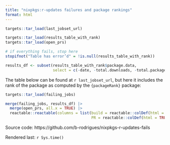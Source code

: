 ```yaml
---
title: "nixpkgs:r-updates failures and package rankings"
format: html
---
```



```r

targets::tar_load(last_jobset_url)

targets::tar_load(results_table_with_rank)
targets::tar_load(open_prs)

# if everything fails, stop here
stopifnot("Table has error’d" = !is.null(results_table_with_rank))

results_df <- subset(results_table_with_rank$package.data,
                     select = c(-date, -total.downloads, -total.packages, -downloads))


```

The table below can be found at `r last_jobset_url`, but here it includes the rank of the package
as computed by the `{packageRank}` package:

```r
targets::tar_load(failing_jobs)

merge(failing_jobs, results_df) |>
  merge(open_prs, all.x = TRUE) |>  
  reactable::reactable(columns = list(build = reactable::colDef(html = TRUE),
                                      PR = reactable::colDef(html = TRUE)))

```

Source code: https://github.com/b-rodrigues/nixpkgs-r-updates-fails

Rendered last: `r Sys.time()`
